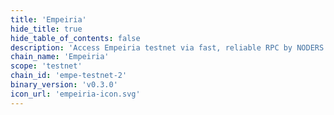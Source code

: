 ```yaml
---
title: 'Empeiria'
hide_title: true
hide_table_of_contents: false
description: 'Access Empeiria testnet via fast, reliable RPC by NODERS — no limits, Omnichain-ready, and built for scalable Web3'
chain_name: 'Empeiria'
scope: 'testnet'
chain_id: 'empe-testnet-2'
binary_version: 'v0.3.0'
icon_url: 'empeiria-icon.svg'
---
```



<ChainLayout>
  <ChainHero
    name="Empeiria"
    iconUrl="img/empeiria-icon.svg"
    bgColor="#890098"
    scope="testnet"
    chainId="empe-testnet-2"
    nodeVersion="v0.3.0"
    token=""
    stakeUrl=""
    restakeUrl=""
    websiteUrl="https://empe.io/"
    githubUrl="https://github.com/empe-io"
    xUrl="https://twitter.com/empe_io"
    discordUrl=""
  />

  <ProductLinks
    appUrl=""
    appImageUrl="img/products/"
    explorerUrl=""
    explorerImageUrl="img/products/"
    faucetUrl=""
  />

  <ToolsGrid
    chainName="empeiria"
    scope="testnet"
    showInstall={true}
    showUpgrade={true}
    showGenesis={true}
    showCli={true}
    showEndpoints={true}
    showStateSync={true}
    showSnapshot={true}
    showMonitoring={true}
    showLivePeers={true}
    showSeed={true}
    showAddressBook={true}
    showExplorersList={true}
    showPublicEndpoints={false}
    showUsefulTools={true}
    showUpgradeWatcher={false}
  />

</ChainLayout>
